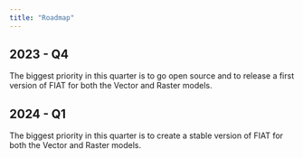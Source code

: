 ```yaml
---
title: "Roadmap"
---
```


## 2023 - Q4
The biggest priority in this quarter is to go open source and to release a first version of FIAT for both the Vector and Raster models.

## 2024 - Q1
The biggest priority in this quarter is to create a stable version of FIAT for both the Vector and Raster models.